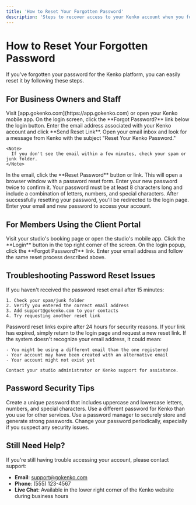 ```yaml
---
title: 'How to Reset Your Forgotten Password'
description: 'Steps to recover access to your Kenko account when you forget your password'
---
```


# How to Reset Your Forgotten Password

If you've forgotten your password for the Kenko platform, you can easily reset it by following these steps.

## For Business Owners and Staff

<Steps>
  <Step title="Go to the Login Page">
    Visit [app.gokenko.com](https://app.gokenko.com) or open your Kenko mobile app.
  </Step>
  
  <Step title="Click 'Forgot Password'">
    On the login screen, click the **Forgot Password?** link below the login button.
  </Step>
  
  <Step title="Enter Your Email">
    Enter the email address associated with your Kenko account and click **Send Reset Link**.
  </Step>
  
  <Step title="Check Your Email">
    Open your email inbox and look for a message from Kenko with the subject "Reset Your Kenko Password." 
    
    <Note>
      If you don't see the email within a few minutes, check your spam or junk folder.
    </Note>
  </Step>
  
  <Step title="Click the Reset Link">
    In the email, click the **Reset Password** button or link. This will open a browser window with a password reset form.
  </Step>
  
  <Step title="Create New Password">
    Enter your new password twice to confirm it. Your password must be at least 8 characters long and include a combination of letters, numbers, and special characters.
  </Step>
  
  <Step title="Login with New Password">
    After successfully resetting your password, you'll be redirected to the login page. Enter your email and new password to access your account.
  </Step>
</Steps>

## For Members Using the Client Portal

<Steps>
  <Step title="Go to Your Studio's Booking Page">
    Visit your studio's booking page or open the studio's mobile app.
  </Step>
  
  <Step title="Click 'Login'">
    Click the **Login** button in the top right corner of the screen.
  </Step>
  
  <Step title="Select 'Forgot Password'">
    On the login popup, click the **Forgot Password?** link.
  </Step>
  
  <Step title="Follow Password Reset Steps">
    Enter your email address and follow the same reset process described above.
  </Step>
</Steps>

## Troubleshooting Password Reset Issues

<AccordionGroup>
  <Accordion icon="envelope" title="Didn't Receive Reset Email">
    If you haven't received the password reset email after 15 minutes:
    
    1. Check your spam/junk folder
    2. Verify you entered the correct email address
    3. Add support@gokenko.com to your contacts
    4. Try requesting another reset link
  </Accordion>
  
  <Accordion icon="clock" title="Reset Link Expired">
    Password reset links expire after 24 hours for security reasons. If your link has expired, simply return to the login page and request a new reset link.
  </Accordion>
  
  <Accordion icon="exclamation-triangle" title="Email Not Recognized">
    If the system doesn't recognize your email address, it could mean:
    
    - You might be using a different email than the one registered
    - Your account may have been created with an alternative email
    - Your account might not exist yet
    
    Contact your studio administrator or Kenko support for assistance.
  </Accordion>
</AccordionGroup>

## Password Security Tips

<CardGroup cols={2}>
  <Card title="Strong Password Creation" icon="lock">
    Create a unique password that includes uppercase and lowercase letters, numbers, and special characters.
  </Card>
  <Card title="Avoid Password Reuse" icon="fingerprint">
    Use a different password for Kenko than you use for other services.
  </Card>
  <Card title="Consider a Password Manager" icon="key">
    Use a password manager to securely store and generate strong passwords.
  </Card>
  <Card title="Regular Updates" icon="sync">
    Change your password periodically, especially if you suspect any security issues.
  </Card>
</CardGroup>

## Still Need Help?

If you're still having trouble accessing your account, please contact support:

- **Email**: support@gokenko.com
- **Phone**: (555) 123-4567
- **Live Chat**: Available in the lower right corner of the Kenko website during business hours 